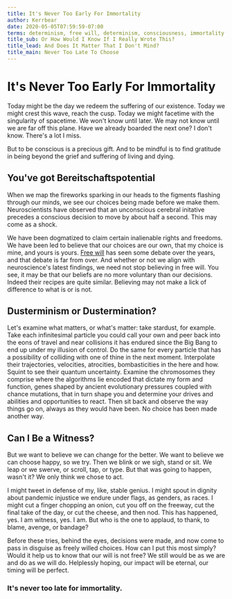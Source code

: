 ```yaml
---
title: It's Never Too Early For Immortality
author: Kerrbear
date: 2020-05-05T07:59:59-07:00
terms: determinism, free will, determinism, consciousness, immortality
title_sub: Or How Would I Know If I Really Wrote This?
title_lead: And Does It Matter That I Don't Mind?
title_main: Never Too Late To Choose
---
```


# It's Never Too Early For Immortality

Today might be the day we redeem the suffering of our existence. Today we might crest this wave, reach the cusp. Today we might facetime with the singularity of spacetime. We won't know until later. We may not know until we are far off this plane. Have we already boarded the next one? I don't know. There's a lot I miss.

<!--more-->

But to be conscious is a precious gift. And to be mindful is to find gratitude in being beyond the grief and suffering of living and dying.

## You've got **Bereitschaftspotential**

When we map the fireworks sparking in our heads to the figments flashing through our minds, we see our choices being made before we make them. Neuroscientists have observed that an unconscious cerebral initative precedes a conscious decision to move by about half a second. This may come as a shock.

We have been dogmatized to claim certain inalienable rights and freedoms. We have been led to believe that our choices are our own, that my choice is mine, and yours is yours. [Free will](https://www.wikiwand.com/en/Free_will) has seen some debate over the years, and that debate is far from over. And whether or not we align with neuroscience's latest findings, we need not stop believing in free will. You see, it may be that our beliefs are no more voluntary than our decisions. Indeed their recipes are quite similar. Believing may not make a lick of difference to what is or is not.

## Dusterminism or Dustermination?

Let's examine what matters, or what's matter: take stardust, for example. Take each infinitesimal particle you could call your own and peer back into the eons of travel and near collisions it has endured since the Big Bang to end up under my illusion of control. Do the same for every particle that has a possibility of colliding with one of thine in the next moment. Interpolate their trajectories, velocities, atrocities, bombasticities in the here and how. Squint to see their quantum uncertainty. Examine the chromosomes they comprise where the algorithms lie encoded that dictate my form and function, genes shaped by ancient evolutionary pressures coupled with chance mutations, that in turn shape you and determine your drives and abilities and opportunities to react. Then sit back and observe the way things go on, always as they would have been. No choice has been made another way.

## Can I Be a Witness?

But we want to believe we can change for the better. We want to believe we can choose happy, so we try. Then we blink or we sigh, stand or sit. We leap or we swerve, or scroll, tap, or type. But that was going to happen, wasn't it? We only think we chose to act.

I might tweet in defense of my, like, stable genius. I might spout in dignity about pandemic injustice we endure under flags, as genders, as races. I might cut a finger chopping an onion, cut you off on the freeway, cut the final take of the day, or cut the cheese, and then nod. This has happened, yes. I am witness, yes. I am. But who is the one to applaud, to thank, to blame, avenge, or bandage?

Before these tries, behind the eyes, decisions were made, and now come to pass in disguise as freely willed choices. How can I put this most simply? Would it help us to know that our will is not free? We still would be as we are and do as we will do. Helplessly hoping, our impact will be eternal, our timing will be perfect.

### It's never too late for immortality.
